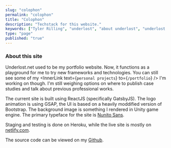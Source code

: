 ```yaml
---
slug: "colophon"
permalink: "colophon"
title: "Colophon"
description: "Techstack for this website."
keywords: ["Tyler Rilling", "underlost", "about underlost", "underlost.net"]
type: "page"
published: "true"
---
```


### About this site

Underlost.net used to be my portfolio website. Now, it functions as a playground for me to try new frameworks and technologies. You can still see some of my <InnerLink text={`personal projects`} to={`/portfolio`} /> I'm working on though. I'm still weighing options on where to publish case studies and talk about previous professional works.

The current site is built using ReactJS (specifically GatsbyJS). The logo animation is using GSAP, the UI is based on a heavily moddified version of Bootstrap. The background image is something I rendered in Unity game engine. The primary typeface for the site is [Nunito Sans](https://fonts.google.com/specimen/Nunito+Sans).

Staging and testing is done on Heroku, while the live site is mostly on [netlify.com](https://netlify.com). 

The source code can be viewed on my [Github](https://github.com/underlost/underlost.net/). 

